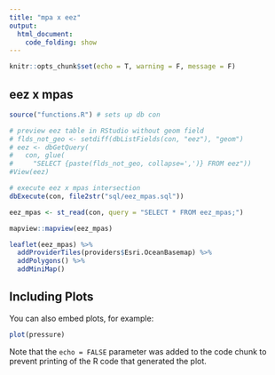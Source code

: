 ```yaml
---
title: "mpa x eez"
output:
  html_document:
    code_folding: show
---
```


```r
knitr::opts_chunk$set(echo = T, warning = F, message = F)
```

## eez x mpas

```r
source("functions.R") # sets up db con

# preview eez table in RStudio without geom field
# flds_not_geo <- setdiff(dbListFields(con, "eez"), "geom")
# eez <- dbGetQuery(
#   con, glue(
#     "SELECT {paste(flds_not_geo, collapse=',')} FROM eez"))
#View(eez)

# execute eez x mpas intersection
dbExecute(con, file2str("sql/eez_mpas.sql"))

eez_mpas <- st_read(con, query = "SELECT * FROM eez_mpas;")

mapview::mapview(eez_mpas)

leaflet(eez_mpas) %>% 
  addProviderTiles(providers$Esri.OceanBasemap) %>% 
  addPolygons() %>% 
  addMiniMap()
```

## Including Plots

You can also embed plots, for example:

```r
plot(pressure)
```

Note that the `echo = FALSE` parameter was added to the code chunk to prevent printing of the R code that generated the plot.
